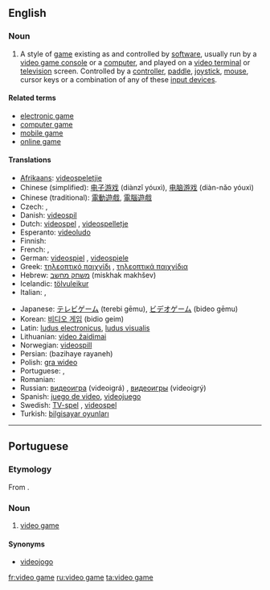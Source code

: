 ==English==

===Noun===
{{wikipedia}}
{{en-noun|sg=[[video]] [[game]]}}

# {{video games}} A style of [[game]] existing as and controlled by [[software]], usually run by a [[video game console]] or a [[computer]], and played on a [[video terminal]] or [[television]] screen.  Controlled by a [[video game controller|controller]], [[paddle]], [[joystick]], [[mouse]], cursor keys or a combination of any of these [[input device]]s.

====Related terms====
* [[electronic game]]
* [[computer game]]
* [[mobile game]]
* [[online game]]

====Translations====
{{trans-top|game controlled by a software}}
* [[Afrikaans]]: [[videospeletjie]]
* Chinese (simplified): [[电子游戏]] (diànzǐ yóuxì), [[电脑游戏]] (diàn-nǎo yóuxì)
* Chinese (traditional): [[電動遊戲]], [[電腦遊戲]]
* Czech: {{t-|cs|videohra|f}}, {{t-|cs|počítačová hra|f}}
* Danish: [[videospil]]
* Dutch: [[videospel]] {{n}}, [[videospelletje]] {{n}}
* Esperanto: [[videoludo]]
* Finnish: {{t-|fi|videopeli}}
* French: {{t+|fr|jeu vidéo|m}}, {{t+|fr|jeux vidéo|p}}
* German: [[videospiel]] {{n}}, [[videospiele]] {{p}}
* Greek: [[τηλεοπτικό παιχνίδι]] {{n}}, [[τηλεοπτικά παιχνίδια]] {{p}}
* Hebrew: [[משחק מחשב]] (miskhak makhšev)
* Icelandic: [[tölvuleikur]] {{m}}
* Italian: {{t+|it|videogioco|s}}, {{t+|it|videogiochi|p}}
{{trans-mid}}
* Japanese: [[テレビゲーム]] (terebi gēmu), [[ビデオゲーム]] (bideo gēmu)
* Korean: [[비디오 게임]] (bidio geim)
* Latin: [[ludus electronicus]], [[ludus visualis]]
* Lithuanian: [[video žaidimai]]
* Norwegian: [[videospill]]
* Persian: {{fa-Arab|[[بازیهای رایانه]]}} (bazihaye rayaneh)
* Polish: [[gra wideo]] {{f}}
* Portuguese: {{t-|pt|video game|m}}, {{t-|pt|videojogo|m}}
* Romanian: {{t+|ro|joc video|n}}
* Russian: [[видеоигра]] (videoigrá) {{f}}, [[видеоигры]] (videoigrý) {{p}}
* Spanish: [[juego de video]], [[videojuego]]
* Swedish: [[TV-spel]] {{n}}, [[videospel]] {{n}}
* Turkish: [[bilgisayar oyunları]]
{{trans-bottom}}

----

==Portuguese==

===Etymology===
From {{etyl|en|pt}} {{term|video game|lang=en}}.

===Noun===
{{pt-noun-m}}

# {{Brazil|video games}} [[video game]]

====Synonyms====
* [[videojogo]]

[[fr:video game]]
[[ru:video game]]
[[ta:video game]]